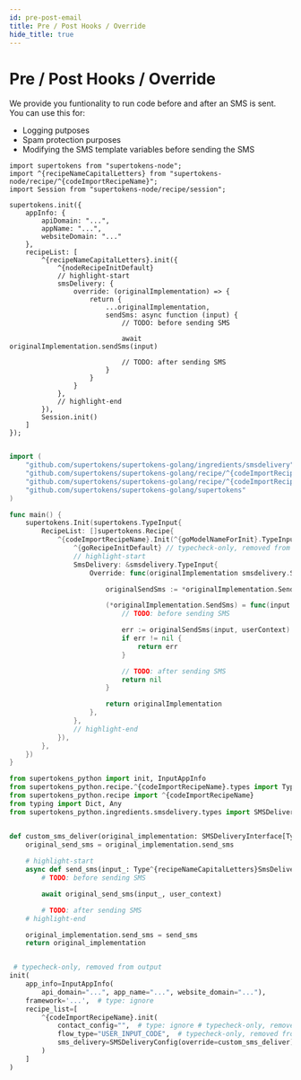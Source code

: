 ```yaml
---
id: pre-post-email
title: Pre / Post Hooks / Override
hide_title: true
---
```


<!-- COPY DOCS -->
<!-- ./passwordless/sms-delivery/pre-post-email.mdx -->


# Pre / Post Hooks / Override

We provide you funtionality to run code before and after an SMS is sent. You can use this for:
- Logging putposes
- Spam protection purposes
- Modifying the SMS template variables before sending the SMS

<BackendSDKTabs>
<TabItem value="nodejs">

```tsx
import supertokens from "supertokens-node";
import ^{recipeNameCapitalLetters} from "supertokens-node/recipe/^{codeImportRecipeName}";
import Session from "supertokens-node/recipe/session";

supertokens.init({
    appInfo: {
        apiDomain: "...",
        appName: "...",
        websiteDomain: "..."
    },
    recipeList: [
        ^{recipeNameCapitalLetters}.init({
            ^{nodeRecipeInitDefault}
            // highlight-start
            smsDelivery: {
                override: (originalImplementation) => {
                    return {
                        ...originalImplementation,
                        sendSms: async function (input) {
                            // TODO: before sending SMS

                            await originalImplementation.sendSms(input)

                            // TODO: after sending SMS
                        }
                    }
                }
            },
            // highlight-end
        }),
        Session.init()
    ]
});
```
</TabItem>
<TabItem value="go">

```go

import (
    "github.com/supertokens/supertokens-golang/ingredients/smsdelivery"
    "github.com/supertokens/supertokens-golang/recipe/^{codeImportRecipeName}"
    "github.com/supertokens/supertokens-golang/recipe/^{codeImportRecipeName}/^{goModelName}"
    "github.com/supertokens/supertokens-golang/supertokens"
)

func main() {
    supertokens.Init(supertokens.TypeInput{
        RecipeList: []supertokens.Recipe{
            ^{codeImportRecipeName}.Init(^{goModelNameForInit}.TypeInput{
                ^{goRecipeInitDefault} // typecheck-only, removed from output
                // highlight-start
                SmsDelivery: &smsdelivery.TypeInput{
					Override: func(originalImplementation smsdelivery.SmsDeliveryInterface) smsdelivery.SmsDeliveryInterface {

                        originalSendSms := *originalImplementation.SendSms

						(*originalImplementation.SendSms) = func(input smsdelivery.SmsType, userContext supertokens.UserContext) error {
							// TODO: before sending SMS

                            err := originalSendSms(input, userContext)
                            if err != nil {
                                return err
                            }

                            // TODO: after sending SMS
							return nil
						}

						return originalImplementation
					},
				},
                // highlight-end
            }),
        },
    })
}
```
</TabItem>
<TabItem value="python">

```python
from supertokens_python import init, InputAppInfo
from supertokens_python.recipe.^{codeImportRecipeName}.types import Type^{recipeNameCapitalLetters}SmsDeliveryInput
from supertokens_python.recipe import ^{codeImportRecipeName}
from typing import Dict, Any
from supertokens_python.ingredients.smsdelivery.types import SMSDeliveryInterface, SMSDeliveryConfig


def custom_sms_deliver(original_implementation: SMSDeliveryInterface[Type^{recipeNameCapitalLetters}SmsDeliveryInput]) -> SMSDeliveryInterface[Type^{recipeNameCapitalLetters}SmsDeliveryInput]:
    original_send_sms = original_implementation.send_sms
    
    # highlight-start
    async def send_sms(input_: Type^{recipeNameCapitalLetters}SmsDeliveryInput, user_context: Dict[str, Any]) -> None:
        # TODO: before sending SMS

        await original_send_sms(input_, user_context)

        # TODO: after sending SMS
    # highlight-end

    original_implementation.send_sms = send_sms
    return original_implementation


 # typecheck-only, removed from output
init(
    app_info=InputAppInfo(
        api_domain="...", app_name="...", website_domain="..."),
    framework='...',  # type: ignore
    recipe_list=[
        ^{codeImportRecipeName}.init(
            contact_config="",  # type: ignore # typecheck-only, removed from output
            flow_type="USER_INPUT_CODE",  # typecheck-only, removed from output
            sms_delivery=SMSDeliveryConfig(override=custom_sms_deliver)
        )
    ]
)
```

</TabItem>
</BackendSDKTabs>
